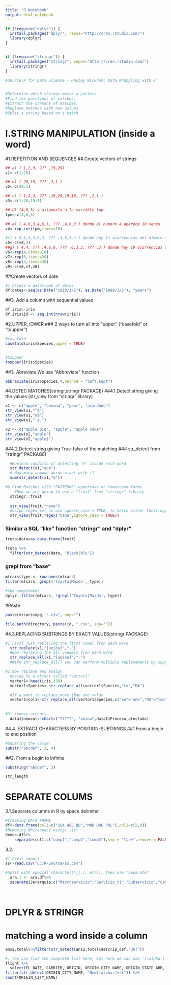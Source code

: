 ---
title: "R Notebook"
output: html_notebook
---

```{r}
if (!require("dplyr")) {
  install.packages("dplyr", repos="http://cran.rstudio.com/") 
  library(dplyr)
}


if (!require("stringr")) {
  install.packages("stringr", repos="http://cran.rstudio.com/") 
  library(stringr)
}

```

```{r}
#SOurce:R for Data Science - Hadley Wickham; Data Wrangling with R


#Determine which strings match a pattern.
#Find the positions of matches.
#Extract the content of matches.
#Replace matches with new values.
#Split a string based on a match.
```


I.STRING MANIPULATION (inside a word)
====================
#1.REPETITION AND SEQUENCES
##.Create vectors of strings
```{r}
## a) ( 1,2,3, ??? ,19,20) 
v1<-c(1:20)

## b) ( 20,19, ??? ,2,1 )
v2<-c(20:1)

## c) ( 1,2,3, ??? ,19,20,19,18, ??? ,2,1 )
v3<-c(1:20,19:1)

## d) (4,6,3) y asignarlo a la variable tmp
tpm<-c(4,6,3)

## e) ( 4,6,3,4,6,3, ??? ,4,6,3 ) donde el numero 4 aparece 10 veces.
v4<-rep.int(tpm,times=10)

#f) ( 4,6,3,4,6,3, ??? ,4,6,3,4 ) donde hay 11 ocurrencias del n?mero 4, 10 ocurrencias del n?mero 6 y 10 ocurrencias del n?mero 3
v5<-c(v4,4)
##g) ( 4,4, ??? ,4,6,6, ??? ,6,3,3, ??? ,3 ) donde hay 10 ocurrencias del numero 4, 20 ocurrencias del numero 6 y 30 ocurrencias del numero 3
v6<-rep(4,times=10)
v7<-rep(6,times=20)
v8<-rep(3,times=30)
v9<-c(v6,v7,v8)
```

##Create vectors of date
```{r}
#1.Create a dataframe of dates 
df.dates<-seq(as.Date("1910/1/1"), as.Date("1999/1/1"), "years")
```

##3. Add a column with sequential values
```{r}
df.iris<-iris
df.iris$id <- seq.int(nrow(iris))

```


#2.UPPER, lOWER
### 2 ways to turn all into "upper" ("casefold" or "toupper")
```{r}
#casefold
casefold(iris$Species,upper = TRUE)


#toupper
toupper(iris$Species)
```


##3. Abreviate
  We use "Abbreviate" function
```{r}
abbreviate(iris$Species,4,method = "left.kept")

```

#4.DETEC MATCHES(stringr,stringr PACKAGE)
##4.1.Detect  string giving the values (str_view from "stringr" library)
```{r}
x1 <- c("apple", "banana", "pear", "arandano")
str_view(x1,"^a")
str_view(x1,"a$")
str_view(x1,".a.")

x2 <- c("apple pie", "apple", "apple cake")
str_view(x2,"apple")
str_view(x2,"apple$")

```


##4.2.Detect  string giving True-false of the matching
### str_detect from "stringr" PACKAGE)
```{r}
  #Boolean conditin of detecting "e" inside each word
  str_detect(x1,"app")
  # How many common words start with t?
  sum(str_detect(x1,"e"))

#6.Find Matches with "PATTERNS" uppercase or lowercase forms
    #Now we are going to use a "fruit" from "stringr" library
  stringr::fruit
  
  str_view(fruit,"nana")
  #usign regex let us use ignore_case = TRUE, to match either their uppercase or lowercase forms
  str_view(fruit,regex("nana",ignore_case = TRUE))
```

### Similar a SQL "like" function "stringr" and "dplyr"
```{r}
fruta$dato=as.data.frame(fruit)

fruta %>%
  filter(str_detect(dato, 'black|blu'))
```


### grepl from "base"
```{r}
mtcars$type <- rownames(mtcars)
filter(mtcars, grepl('Toyota|Mazda', type))

#the complement
dplyr::filter(mtcars, !grepl('Toyota|Mazda', type))
```





#PAste
```{r}

paste(mtcars$mpg, ".csv", sep="")
```


```{r}
file.path(directory, paste(id, ".csv", sep=""))
```



#4.3.REPLACING SUBTRINGS BY EXACT VALUES(stringr PACKAGE)
```{r}
#1.First just replacing the first vowel fron each word
  str_replace(x1,"[aeiou]","-")
  #Now replacing the all vouwels fron each word
  str_replace_all(x1,"[aeiou]","-")
  #With str_replace_all() you can perform multiple replacements by supplying a named vector

#2.Now replace and assign
  #asing to a object called "vector1"
  vector1<-head(iris,150)
  vector1$Species<-str_replace_all(vector1$Species,"to","MA")

  #If a want to replace more than one value
  vector1$col1<-str_replace_all(vector1$Species,c("se"="one","MA"="two","sa"="three"))
  
    
#3. remove accents
  data1$newcol<-chartr("?????", "aeiou",data1$Proceso_afectado) 
```


#4.4. EXTRACT CHARACTERS BY POSITION-SUBTRINGS
##1.From a begin to end position
```{r}
#Subtring the colum
substr("abcdef", 2, 4)
```
##2. From a begin to infinite
```{r}
substring("abcdef", 2)
```



```{r}
str_length
```



SEPARATE COLUMS
=========================
3.1.Separate columns in R by space delimiter
```{r}
#Creating DATA FRAME
df<-data.frame(col1=c("SOA ABC BD","MND OOL POL"),col2=c(2,8))
#Removing Whitespace using: \\s+
demo<-df%>%
    separate(col1,c("comp1","comp2","comp3"),sep = "\\s+",remove = FALSE)
```


3.2.
```{r}
#1.First import  
ss<-read.csv("C:/R-Source/ss.csv")

#Split with special character(*,/,(, etc)), then use "separate"
  ara.1 <- ara.df%>%  
  separate(Jerarquia,c("Macroservicio","Servicio_ti","Subservicio","Categoria1","Categoria2","Categoria3","Categoria4"), sep ='\\.|\\.|\\.|\\.|\\.|\\.', remove = FALSE)
  
  

```

DPLYR & STRINGR
================
# matching a word inside a column
```{r}
ans2.total%>%filter(str_detect(ans2.total$descrip_def,"UAT"))
```

```{r}
#. You can find the complete list here, but here we can use '[:alpha:]' to represent all alphabet characters including both upper and lower cases.
flight %>%
  select(FL_DATE, CARRIER, ORIGIN, ORIGIN_CITY_NAME, ORIGIN_STATE_ABR, DEP_DELAY, DEP_TIME, ARR_DELAY, ARR_TIME) %>%
filter(str_detect(ORIGIN_CITY_NAME, "New[:alpha:]+rk")) %>%
count(ORIGIN_CITY_NAME)
```

